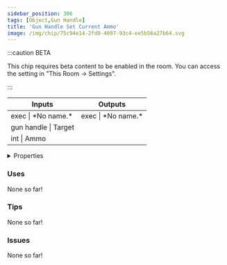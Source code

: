 ```yaml
---
sidebar_position: 306
tags: [Object,Gun Handle]
title: 'Gun Handle Set Current Ammo'
image: /img/chip/75c94e14-2fd9-4097-93c4-ee5b56a27b64.svg
---
```




:::caution BETA

This chip requires beta content to be enabled in the room. You can access the setting in "This Room -> Settings".

:::

<IChip uuid="75c94e14-2fd9-4097-93c4-ee5b56a27b64"/>

<table><thead><tr><th>Inputs</th><th>Outputs</th></tr></thead><tbody><tr><td>exec | *No name.*</td><td>exec | *No name.*</td></tr><tr><td>gun handle | Target</td><td /></tr><tr><td>int | Ammo</td><td /></tr></tbody></table>

<details>
  <summary>Properties</summary>
  <div>
    <div>
    <table>
      <tbody>
        <tr>
          <td>Is beta required?</td>
          <td>Yes</td>
        </tr>
        <tr>
          <td>Is chip a trolling risk?</td>
          <td>No</td>
        </tr>
        <tr>
          <td>Is chip a role assignment risk?</td>
          <td>No</td>
        </tr>
        <tr>
          <td>Chip UUID</td>
          <td>75c94e14-2fd9-4097-93c4-ee5b56a27b64</td>
        </tr>
        <tr>
          <td>Room availability</td>
          <td>Available everywhere</td>
        </tr>
      </tbody>
    </table>
    </div>
  </div>
</details>

### Uses

None so far!

### Tips

None so far!

### Issues

None so far!